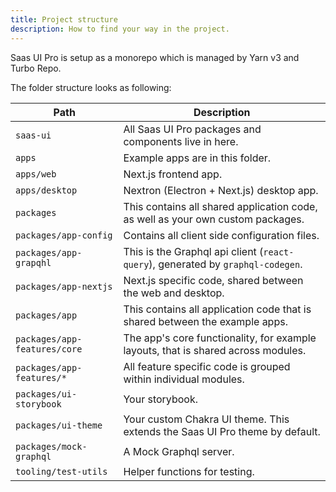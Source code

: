 ```yaml
---
title: Project structure
description: How to find your way in the project.
---
```


Saas UI Pro is setup as a monorepo which is managed by Yarn v3 and Turbo Repo.

The folder structure looks as following:

| Path                         | Description                                                                       |
| ---------------------------- | --------------------------------------------------------------------------------- |
| `saas-ui`                    | All Saas UI Pro packages and components live in here.                             |
| `apps`                       | Example apps are in this folder.                                                  |
| `apps/web`                   | Next.js frontend app.                                                             |
| `apps/desktop`               | Nextron (Electron + Next.js) desktop app.                                         |
| `packages`                   | This contains all shared application code, as well as your own custom packages.   |
| `packages/app-config`        | Contains all client side configuration files.                                     |
| `packages/app-grapqhl`       | This is the Graphql api client (`react-query`), generated by `graphql-codegen`.   |
| `packages/app-nextjs`        | Next.js specific code, shared between the web and desktop.                        |
| `packages/app`               | This contains all application code that is shared between the example apps.       |
| `packages/app-features/core` | The app's core functionality, for example layouts, that is shared across modules. |
| `packages/app-features/*`    | All feature specific code is grouped within individual modules.                   |
| `packages/ui-storybook`      | Your storybook.                                                                   |
| `packages/ui-theme`          | Your custom Chakra UI theme. This extends the Saas UI Pro theme by default.       |
| `packages/mock-graphql`      | A Mock Graphql server.                                                            |
| `tooling/test-utils`         | Helper functions for testing.                                                     |
